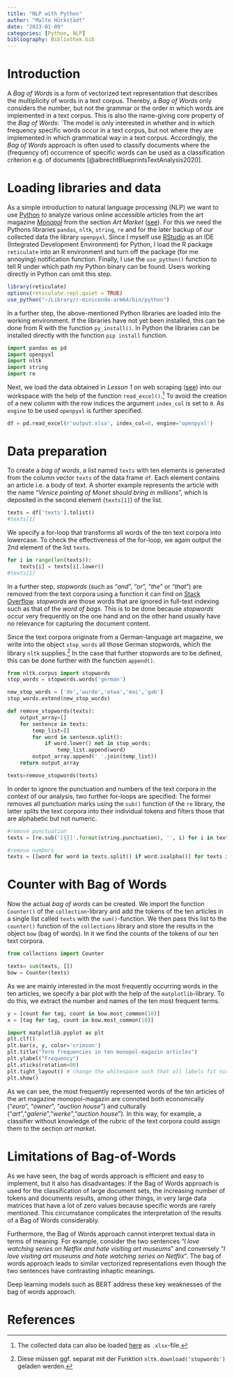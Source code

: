 ```yaml
---
title: "NLP with Python"
author: "Malte Hückstädt"
date: "2023-01-09"
categories: [Python, NLP]
bibliography: Bibliothek.bib
---
```


# Introduction

A *Bag of Words* is a form of vectorized text representation that describes the multiplicity of words in a text corpus. Thereby, a *Bag of Words* only considers the number, but not the grammar or the order in which words are implemented in a text corpus. This is also the name-giving core property of the *Bag of Words*: \`The model is only interested in whether and in which frequency specific words occur in a text corpus, but not where they are implemented in which grammatical way in a text corpus. Accordingly, the *Bag of Words* approach is often used to classify documents where the (frequency of) occurrence of specific words can be used as a classification criterion e.g. of documents [@albrechtBlueprintsTextAnalysis2020].

# Loading libraries and data

As a simple introduction to natural language processing (NLP) we want to use [Python](https://www.python.org/) to analyze various online accessible articles from the art magazine [*Monopol*](https://www.monopol-magazin.de/) from the section *Art Market* ([see](/_posts/2022-03-29-webscraping_python.md)). For this we need the Pythons libraries `pandas`, `nltk`, `string`, `re` and for the later backup of our collected data the library `openpyxl`. Since I myself use [RStudio](https://www.rstudio.com/) as an IDE (Integrated Development Environment) for Python, I load the R package `reticulate` into an R environment and turn off the package (for me annoying) notification function. Finally, I use the `use_python()` function to tell R under which path my Python binary can be found. Users working directly in Python can omit this step.

```r
library(reticulate)
options(reticulate.repl.quiet = TRUE)
use_python("~/Library/r-miniconda-arm64/bin/python")
```

In a further step, the above-mentioned Python libraries are loaded into the working environment. If the libraries have not yet been installed, this can be done from R with the function `py_install()`. In Python the libraries can be installed directly with the function `pip install` function.

```python
import pandas as pd
import openpyxl
import nltk
import string
import re
```

Next, we load the data obtained in *Lesson 1* on web scraping ([see](/_posts/2022-03-29-webscraping_python.md)) into our workspace with the help of the function `read_excel()`.[^1] To avoid the creation of a new column with the row indices the argument `index_col` is set to `0`. As `engine` to be used `openpyxl` is further specified.

[^1]: The collected data can also be loaded [here](https://github.com/MalteHueckstaedt/chernoff_faces/raw/master/analysis/03-2022-webscraping_python/output.xlsx) as `.xlsx`-file.

```python
df = pd.read_excel(r'output.xlsx', index_col=0, engine='openpyxl')
```

# Data preparation

To create a *bag of words*, a list named `texts` with ten elements is generated from the column vector `texts` of the data frame `df`. Each element contains an article i.e. a body of text. A shorter example represents the article with the name "*Venice painting of Monet should bring in millions*", which is deposited in the second element (`texts[1]`) of the list.

```python
texts = df['texts'].tolist()
#texts[1]
```

We specify a for-loop that transforms all words of the ten text corpora into lowercase. To check the effectiveness of the for-loop, we again output the 2nd element of the list `texts`.

```python
for i in range(len(texts)):
    texts[i] = texts[i].lower()
#texts[1]
```

In a further step, *stopwords* (such as "*and*", "*or*", "*the*" or "*that*") are removed from the text corpora using a function it can find on [Stack Overflow](https://stackoverflow.com/questions/52361543/how-do-i-remove-stop-words-from-an-arraylist-of-strings-in-python). *stopwords* are those words that are ignored in full-text indexing such as that of the *word of bags*. This is to be done because *stopwords* occur very frequently on the one hand and on the other hand usually have no relevance for capturing the document content.

Since the text corpora originate from a German-language art magazine, we write into the object `stop_words` all those German stopwords, which the library `nltk` supplies.[^2] In the case that further stopwords are to be defined, this can be done further with the function `append()`.

[^2]: Diese müssen ggf. separat mit der Funktion `nltk.download('stopwords')` geladen werden.

```python
from nltk.corpus import stopwords
stop_words = stopwords.words('german')

new_stop_words = ['de','wurde','etwa','mai','gab']
stop_words.extend(new_stop_words)

def remove_stopwords(texts):
    output_array=[]
    for sentence in texts:
        temp_list=[]
        for word in sentence.split():
            if word.lower() not in stop_words:
                temp_list.append(word)
        output_array.append(' '.join(temp_list))
    return output_array

texts=remove_stopwords(texts)
```

In order to ignore the punctuation and numbers of the text corpora in the context of our analysis, two further for-loops are specified: The former removes all punctuation marks using the `sub()` function of the `re` library, the latter splits the text corpora into their individual tokens and filters those that are alphabetic but not numeric.

```python
#remove punctuation
texts = [re.sub('[{}]'.format(string.punctuation), '', i) for i in texts]

#remove numbers
texts = [[word for word in texts.split() if word.isalpha()] for texts in texts]
```

# Counter with Bag of Words

Now the actual *bag of words* can be created. We import the function `Counter()` of the `collection`-library and add the tokens of the ten articles in a single list called `texts` with the `sum()`-function. We then pass this list to the `counter()` function of the `collections` library and store the results in the object `bow` (bag of words). In it we find the counts of the tokens of our ten text corpora.

```python
from collections import Counter

texts= sum(texts, [])
bow = Counter(texts)
```

As we are mainly interested in the most frequently occurring words in the ten articles, we specify a bar plot with the help of the `matplotlib`-library. To do this, we extract the number and names of the ten most frequent terms.

```python
y = [count for tag, count in bow.most_common(10)]
x = [tag for tag, count in bow.most_common(10)]

import matplotlib.pyplot as plt
plt.clf()
plt.bar(x, y, color='crimson')
plt.title("Term frequencies in ten monopol-magazin articles")
plt.ylabel("Frequency")
plt.xticks(rotation=90)
plt.tight_layout() # change the whitespace such that all labels fit nicely
plt.show()
```

As we can see, the most frequently represented words of the ten articles of the art magazine monopol-magazin are connoted both economically ("*euro*", "*owner*", "*auction house*") and culturally ("*art*","*galerie*","*werke*","*auction house*"). In this way, for example, a classifier without knowledge of the rubric of the text corpora could assign them to the section *art market*.

# Limitations of Bag-of-Words

As we have seen, the bag of words approach is efficient and easy to implement, but it also has disadvantages: If the Bag of Words approach is used for the classification of large document sets, the increasing number of tokens and documents results, among other things, in very large data matrices that have a lot of zero values because specific words are rarely mentioned. This circumstance complicates the interpretation of the results of a Bag of Words considerably.

Furthermore, the Bag of Words approach cannot interpret textual data in terms of meaning. For example, consider the two sentences "*I love watching series on Netflix and hate visiting art museums*" and conversely "*I love visiting art museums and hate watching series on Netflix*". The bag of words approach leads to similar vectorized representations even though the two sentences have contrasting inhaptic meanings.

Deep learning models such as BERT address these key weaknesses of the bag of words approach.

# References
